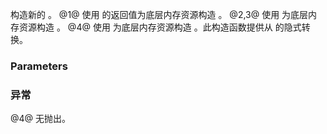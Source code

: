 {{cpp/experimental/pmr/polymorphic_allocator/title|polymorphic_allocator}}
{{cpp/experimental/lib extensions/pmr/polymorphic_allocator/navbar}}
{{dcl begin}}
{{dcl|num=1|1=
polymorphic_allocator() noexcept;
}}
{{dcl|num=2|1=
polymorphic_allocator( const polymorphic_allocator&amp; other ) noexcept = default;
}}
{{dcl|num=3|1=
template&lt; class U &gt; 
polymorphic_allocator( const polymorphic_allocator&lt;U&gt;&amp; other ) noexcept;
}}
{{dcl|num=4|1=
polymorphic_allocator( memory_resource* r );
}}
{{dcl end}}

构造新的 {{tt|polymorphic_allocator}}。
@1@ 使用 {{c|std::experimental::pmr::get_default_resource()}} 的返回值为底层内存资源构造 {{tt|polymorphic_allocator}}。
@2,3@ 使用 {{c|other.resource()}} 为底层内存资源构造 {{tt|polymorphic_allocator}}。
@4@ 使用 {{c|r}} 为底层内存资源构造 {{tt|polymorphic_allocator}}。此构造函数提供从 {{tt|memory_resource*}} 的隐式转换。

===Parameters===
{{par begin}}
{{par|other|要复制的另一 {{tt|polymorphic_allocator}}}}
{{par|r|指向所使用内存资源的指针。不能为空}}
{{par end}}

===异常===
@4@ 无抛出。